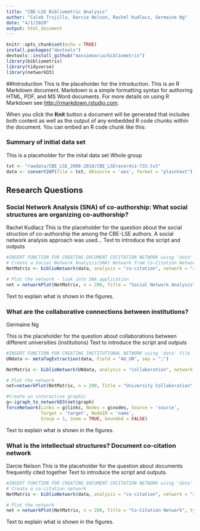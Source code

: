 ```yaml
---
title: "CBE-LSE Bibliometric Analysis"
author: "Caleb Trujillo, Darcie Nelson, Rachel Kudlacz, Germaine Ng"
date: "4/1/2020"
output: html_document
---
```


```r
knitr::opts_chunk$set(echo = TRUE)
install.packages("devtools")
devtools::install_github("massimoaria/bibliometrix")
library(bibliometrix)
library(tidyverse)
library(networkD3)
```

##Introduction
This is the placeholder for the introduction. This is an R Markdown document. Markdown is a simple formatting syntax for authoring HTML, PDF, and MS Word documents. For more details on using R Markdown see <http://rmarkdown.rstudio.com>.

When you click the **Knit** button a document will be generated that includes both content as well as the output of any embedded R code chunks within the document. You can embed an R code chunk like this:


### Summary of initial data set
This is a placeholder for the inital data set
Whole group
```r
txt <- "rawdata/CBE_LSE_2008-2019/CBE_LSErecords1-733.txt"
data <- convert2df(file = txt, dbsource = 'wos', format = "plaintext")
```

## Research Questions

### Social Network Analysis (SNA) of co-authorship: What social structures are organizing co-authorship? 
Rachel Kudlacz 
This is the placeholder for the question about the social struction of co-authorship the among the CBE-LSE authors. A social network analysis approach was used...
Text to introduce the script and outputs
```r
#INSERT FUNCTION FOR CREATING DOCUMENT COCITATION NETWORK using 'data' file
# Create a Social Network Analysis(SNA) Network from Co-Citation Network
NetMatrix <- biblioNetwork(data, analysis = "co-citation", network = "references", sep = "; ")

# Plot the network - look into SNA application
net = networkPlot(NetMatrix, n = 200, Title = "Social Network Analysis", type = "fruchterman", size=T, remove.multiple=FALSE, labelsize = 3, edgesize = 5, edges.min = 4, label.n = 30, cluster = "louvain", remove.isolates = TRUE, label.cex = TRUE)
```

Text to explain what is shown in the figures.

### What are the collaborative connections between institutions?

Germaine Ng 

This is the placeholder for the question about collaborations between different universities (institutions)
Text to introduce the script and outputs

```r
#INSERT FUNCTION FOR CREATING INSTITUTIONAL NETWORK using 'data' file
UNdata <- metaTagExtraction(data, Field = "AU_UN", sep = ";")

NetMatrix <- biblioNetwork(UNdata, analysis = "collaboration", network = "universities", sep = ";")

# Plot the network
net=networkPlot(NetMatrix, n = 200, Title = "University Collaboration", type = "fruchterman", size=T, remove.multiple=FALSE, labelsize=0.7,edgesize = 5, edges.min = 3, label.n = 30)

#Create an interactive graphic
g<-igraph_to_networkD3(net$graph)
forceNetwork(Links = g$links, Nodes = g$nodes, Source = 'source',
             Target = 'target', NodeID = 'name', 
             Group = 1, zoom = TRUE, bounded = FALSE)
```
Text to explain what is shown in the figures.

### What is the intellectual structures? Document co-citation network

Darcie Nelson
This is the placeholder for the question about documents frequently cited together
Text to introduce the script and outputs. 

```r
#INSERT FUNCTION FOR CREATING DOCUMENT COCITATION NETWORK using 'data' file
# Create a co-citation network
NetMatrix <- biblioNetwork(data, analysis = "co-citation", network = "references", sep = "; ")

# Plot the network
net = networkPlot(NetMatrix, n = 200, Title = "Co-Citation Network", type = "fruchterman", size=T, remove.multiple=FALSE, labelsize = 3, edgesize = 5, edges.min = 4, label.n = 30, cluster = "louvain", remove.isolates = TRUE, label.cex = TRUE)
```
Text to explain what is shown in the figures.



